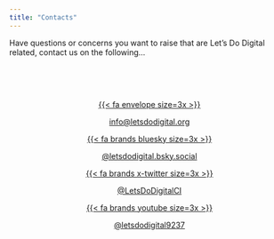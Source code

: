 ```yaml
---
title: "Contacts"
---
```

Have questions or concerns you want to raise that are Let’s Do Digital related, contact us on the following...

::::: {.grid style="padding-left: 5.5em; padding-right: 5.5em; padding-top: 3.5em;" id=contact-grid}

:::: {.g-col-12 .g-col-md-6 style="text-align:center;"}
[{{< fa envelope size=3x >}}](mailto:info@letsdodigital.org)

[info@letsdodigital.org](mailto:info@letsdodigital.org)
::::

:::: {.g-col-12 .g-col-md-6 style="text-align:center;"}
[{{< fa brands bluesky size=3x >}}](https://bsky.app/profile/letsdodigital.bsky.social)

[@letsdodigital.bsky.social](https://bsky.app/profile/letsdodigital.bsky.social)
::::

:::: {.g-col-12 .g-col-md-6 style="text-align:center;"}
[{{< fa brands x-twitter size=3x >}}](https://twitter.com/LetsDoDigitalCI)

[@LetsDoDigitalCI](https://twitter.com/LetsDoDigitalCI)
::::

:::: {.g-col-12 .g-col-md-6 style="text-align:center;"}
[{{< fa brands youtube size=3x >}}](http://www.youtube.com/@letsdodigital9237)

[@letsdodigital9237](http://www.youtube.com/@letsdodigital9237)
::::

:::::